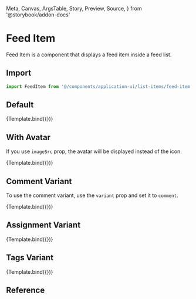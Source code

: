   Meta,
  Canvas,
  ArgsTable,
  Story,
  Preview,
  Source,
} from '@storybook/addon-docs'

<Meta title="Application UI/List Items/Feed Item" component={FeedItem} />


# Feed Item

Feed Item is a component that displays a feed item inside a feed list.

## Import

```js
import FeedItem from '@/components/application-ui/list-items/feed-item'
```

## Default

<Canvas>
  <Story
    name="Default"
    args={{
      text: 'Advanced to phone screening by',
      person: { name: 'Bethany Blake', href: '#' },
      time: 'Sep 22',
      iconName: 'hand-thumb-up',
      iconBg: '#1e40af',
      iconColor: '#fff',
    }}
  >
    {Template.bind({})}
  </Story>
</Canvas>

## With Avatar

If you use `imageSrc` prop, the avatar will be displayed instead of the icon.

<Canvas>
  <Story
    name="With Avatar"
    args={{
      text: 'Advanced to phone screening by',
      person: { name: 'Bethany Blake', href: '#' },
      time: 'Sep 22',
      imageSrc:
        'https://images.unsplash.com/photo-1517841905240-472988babdf9?ixlib=rb-1.2.1&ixid=eyJhcHBfaWQiOjEyMDd9&auto=format&fit=facearea&facepad=3&w=256&h=256&q=80',
    }}
  >
    {Template.bind({})}
  </Story>
</Canvas>

## Comment Variant

To use the comment variant, use the `variant` prop and set it to `comment`.

<Canvas>
  <Story
    name="Comment Variant"
    args={{
      variant: 'comment',
      person: { name: 'Eduardo Benz', href: '#' },
      imageSrc:
        'https://images.unsplash.com/photo-1520785643438-5bf77931f493?ixlib=rb-=eyJhcHBfaWQiOjEyMDd9&auto=format&fit=facearea&facepad=8&w=256&h=256&q=80',
      comment:
        'Lorem ipsum dolor sit amet, consectetur adipiscing elit. Tincidunt nunc ipsum tempor purus vitae id. Morbi in vestibulum nec varius. Et diam cursus quis sed purus nam. ',
      commentIconName: 'chat-alt-2',
      time: '6d ago',
    }}
  >
    {Template.bind({})}
  </Story>
</Canvas>

## Assignment Variant

<Canvas>
  <Story
    name="Assignment Variant"
    args={{
      variant: 'assignment',
      person: { name: 'Hilary Mahy', href: '#' },
      assigned: { name: 'Kristin Watson', href: '#' },
      time: '2d ago',
    }}
  >
    {Template.bind({})}
  </Story>
</Canvas>

## Tags Variant

<Canvas>
  <Story
    name="Tags Variant"
    args={{
      variant: 'tags',
      person: { name: 'Hilary Mahy', href: '#' },
      tags: [
        { text: 'Bug', href: '#', color: '#f43f5e' },
        { text: 'Accessibility', href: '#', color: '#4f46e5' },
      ],
      time: '6h ago',
    }}
  >
    {Template.bind({})}
  </Story>
</Canvas>

## Reference

<ArgsTable of={FeedItem} />
